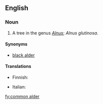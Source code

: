 ==English==

===Noun===
{{en-noun|sg=[[common]] [[alder]]}}

# A tree in the genus ''[[Alnus]]''; ''Alnus glutinosa''.

====Synonyms====
*[[black alder]]

====Translations====
{{trans-top|Alnus glutinosa}}
* Finnish: {{t+|fi|tervaleppä}}
{{trans-mid}}
* Italian: {{t|it|ontano comune|m}}
{{trans-bottom}}

[[fy:common alder]]